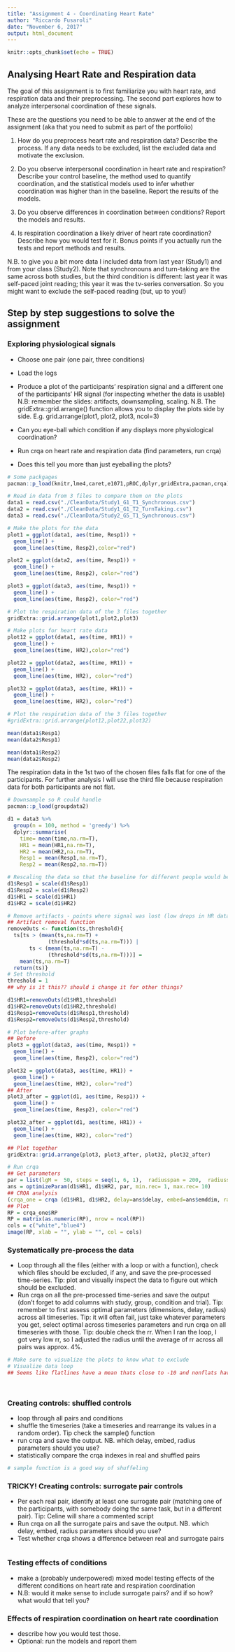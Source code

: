 ```yaml
---
title: "Assignment 4 - Coordinating Heart Rate"
author: "Riccardo Fusaroli"
date: "November 6, 2017"
output: html_document
---
```


```r
knitr::opts_chunk$set(echo = TRUE)
```

## Analysing Heart Rate and Respiration data

The goal of this assignment is to first familiarize you with heart rate, and respiration data and their preprocessing. The second part explores how to analyze interpersonal coordination of these signals.

These are the questions you need to be able to answer at the end of the assignment (aka that you need to submit as part of the portfolio)

1) How do you preprocess heart rate and respiration data? Describe the process. If any data needs to be excluded, list the excluded data and motivate the exclusion.

2) Do you observe interpersonal coordination in heart rate and respiration? Describe your control baseline, the method used to quantify coordination, and the statistical models used to infer whether coordination was higher than in the baseline. Report the results of the models.

3) Do you observe differences in coordination between conditions? Report the models and results.

4) Is respiration coordination a likely driver of heart rate coordination? Describe how you would test for it. Bonus points if you actually run the tests and report methods and results.

N.B. to give you a bit more data I included data from last year (Study1) and from your class (Study2). Note that synchronouns and turn-taking are the same across both studies, but the third condition is different: last year it was self-paced joint reading; this year it was the tv-series conversation. So you might want to exclude the self-paced reading (but, up to you!)

## Step by step suggestions to solve the assignment

### Exploring physiological signals

- Choose one pair (one pair, three conditions)
- Load the logs
- Produce a plot of the participants' respiration signal and a different one of the participants' HR signal (for inspecting whether the data is usable)
  N.B: remember the slides: artifacts, downsampling, scaling.
  N.B. The gridExtra::grid.arrange() function allows you to display the plots side by side. E.g. grid.arrange(plot1, plot2, plot3, ncol=3)
- Can you eye-ball which condition if any displays more physiological coordination?

- Run crqa on heart rate and respiration data (find parameters, run crqa)
- Does this tell you more than just eyeballing the plots?

```r
# Some packgages
pacman::p_load(knitr,lme4,caret,e1071,pROC,dplyr,gridExtra,pacman,crqa)

# Read in data from 3 files to compare them on the plots
data1 = read.csv("./CleanData/Study1_G1_T1_Synchronous.csv")
data2 = read.csv("./CleanData/Study1_G1_T2_TurnTaking.csv")
data3 = read.csv("./CleanData/Study2_G5_T1_Synchronous.csv")

# Make the plots for the data
plot1 = ggplot(data1, aes(time, Resp1)) + 
  geom_line() +
  geom_line(aes(time, Resp2),color="red")

plot2 = ggplot(data2, aes(time, Resp1)) + 
  geom_line() + 
  geom_line(aes(time, Resp2), color="red")

plot3 = ggplot(data3, aes(time, Resp1)) + 
  geom_line() +
  geom_line(aes(time, Resp2), color="red")

# Plot the respiration data of the 3 files together
gridExtra::grid.arrange(plot1,plot2,plot3)

# Make plots for heart rate data
plot12 = ggplot(data1, aes(time, HR1)) + 
  geom_line() +
  geom_line(aes(time, HR2),color="red")

plot22 = ggplot(data2, aes(time, HR1)) + 
  geom_line() + 
  geom_line(aes(time, HR2), color="red")

plot32 = ggplot(data3, aes(time, HR1)) + 
  geom_line() +
  geom_line(aes(time, HR2), color="red")

# Plot the respiration data of the 3 files together
#gridExtra::grid.arrange(plot12,plot22,plot32)

mean(data1$Resp1)
mean(data2$Resp1)

mean(data1$Resp2)
mean(data2$Resp2)

```

The respiration data in the 1st two of the chosen files falls flat for one of the participants. For further analysis I will use the third file because respiration data for both participants are not flat.

```r
# Downsample so R could handle
pacman::p_load(groupdata2)

d1 = data3 %>%
  group(n = 100, method = 'greedy') %>%
  dplyr::summarise(
    time= mean(time,na.rm=T),
    HR1 = mean(HR1,na.rm=T),
    HR2 = mean(HR2,na.rm=T),
    Resp1 = mean(Resp1,na.rm=T),
    Resp2 = mean(Resp2,na.rm=T))

# Rescaling the data so that the baseline for different people would be the same and variation comparable
d1$Resp1 = scale(d1$Resp1)
d1$Resp2 = scale(d1$Resp2)  
d1$HR1 = scale(d1$HR1)
d1$HR2 = scale(d1$HR2)

# Remove artifacts - points where signal was lost (low drops in HR data for example)
## Artifact removal function
removeOuts <- function(ts,threshold){
  ts[ts > (mean(ts,na.rm=T) +
             (threshold*sd(ts,na.rm=T))) |  
       ts < (mean(ts,na.rm=T) -
             (threshold*sd(ts,na.rm=T)))] = 
    mean(ts,na.rm=T)   
  return(ts)}
# Set threshold
threshold = 1
## why is it this?? should i change it for other things?

d1$HR1=removeOuts(d1$HR1,threshold)
d1$HR2=removeOuts(d1$HR2,threshold)
d1$Resp1=removeOuts(d1$Resp1,threshold)
d1$Resp2=removeOuts(d1$Resp2,threshold)

# Plot before-after graphs
## Before 
plot3 = ggplot(data3, aes(time, Resp1)) + 
  geom_line() +
  geom_line(aes(time, Resp2), color="red")

plot32 = ggplot(data3, aes(time, HR1)) + 
  geom_line() +
  geom_line(aes(time, HR2), color="red")
## After
plot3_after = ggplot(d1, aes(time, Resp1)) + 
  geom_line() +
  geom_line(aes(time, Resp2), color="red")

plot32_after = ggplot(d1, aes(time, HR1)) + 
  geom_line() +
  geom_line(aes(time, HR2), color="red")

## Plot together
gridExtra::grid.arrange(plot3, plot3_after, plot32, plot32_after)
```


```r
# Run crqa
## Get parameters
par = list(lgM =  50, steps = seq(1, 6, 1),  radiusspan = 200,  radiussample = 100, normalize = 0,  rescale = 0,  mindiagline = 2,  minvertline = 2,  tw = 0,  whiteline = FALSE,  recpt = FALSE,  fnnpercent = 10,  typeami = "mindip")
ans = optimizeParam(d1$HR1, d1$HR2, par, min.rec= 1, max.rec= 10)
## CRQA analysis
(crqa_one = crqa (d1$HR1, d1$HR2, delay=ans$delay, embed=ans$emddim, radius=ans$radius, normalize=0, rescale=0, mindiagline = 2, minvertline = 2))
## Plot
RP = crqa_one$RP
RP = matrix(as.numeric(RP), nrow = ncol(RP))
cols = c("white","blue4")
image(RP, xlab = "", ylab = "", col = cols)
```

### Systematically pre-process the data
- Loop through all the files (either with a loop or with a function), check which files should be excluded, if any, and save the pre-processed time-series. Tip: plot and visually inspect the data to figure out which should be excluded.
- Run crqa on all the pre-processed time-series and save the output (don't forget to add columns with study, group, condition and trial). Tip: remember to first assess optimal parameters (dimensions, delay, radius) across all timeseries. Tip: it will often fail, just take whatever parameters you get, select optimal across timeseries parameters and run crqa on all timeseries with those. Tip: double check the rr. When I ran the loop, I got very low rr, so I adjusted the radius until the average of rr across all pairs was approx. 4%.

```r
# Make sure to visualize the plots to know what to exclude
# Visualize data loop
## Seems like flatlines have a mean thats close to -10 and nonflats have it close to 0, remove files where the mean of resp1 OR resp2 is close to -10




```

### Creating controls: shuffled controls
 - loop through all pairs and conditions
 - shuffle the timeseries (take a timeseries and rearrange its values in a random order). Tip check the sample() function
 - run crqa and save the output. NB. which delay, embed, radius parameters should you use?
 - statistically compare the crqa indexes in real and shuffled pairs

```r
# sample function is a good way of shuffeling
```

### TRICKY! Creating controls: surrogate pair controls
 - Per each real pair, identify at least one surrogate pair (matching one of the participants, with somebody doing the same task, but in a different pair). Tip: Celine will share a commented script
 - Run crqa on all the surrogate pairs and save the output. NB. which delay, embed, radius parameters should you use?
 - Test whether crqa shows a difference between real and surrogate pairs

```r

```

### Testing effects of conditions
 - make a (probably underpowered) mixed model testing effects of the different conditions on heart rate and respiration coordination
 - N.B: would it make sense to include surrogate pairs? and if so how? what would that tell you?

### Effects of respiration coordination on heart rate coordination
 - describe how you would test those.
 - Optional: run the models and report them
